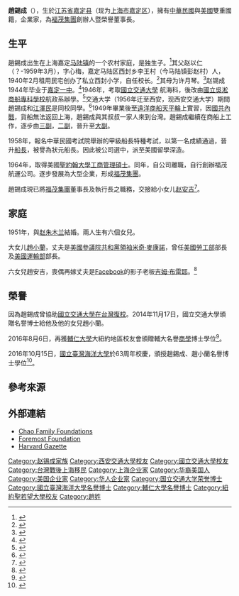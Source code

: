 {{Infobox person
| name        = 趙錫成<br>James S. C. Chao
|image        = James S.C. Chao October 2016.jpg
| caption     = 趙錫成與女兒[[趙小蘭|趙小蘭]]於2016年返回[[臺灣|臺灣]]拜會總統[[蔡英文|蔡英文]]
| birth_name  = 
| birth_date  = {{birth date and age|1927|12|29}}
| birth_place = {{ROC-1912}}[[江苏省_(中华民国)|江苏省]][[嘉定县|嘉定县]]
| death_date  = <!-- {{Death date and age|YYYY|MM|DD|YYYY|MM|DD}} or {{Death-date and age|Month DD, YYYY|Month DD, YYYY}} (death date then birth date) -->
| death_place = 
| nationality = {{ROC}}<br />{{USA}}
| other_names = 
| occupation  = [[企业家|企业家]]、[[慈善家|慈善家]]、[[船长|船长]]
| known_for   = 
| spouse      = {{Marriage|[[赵朱木兰|赵朱木兰]]|1951}}<ref>{{Cite web|url=http://www.theforemostfoundation.org/mrs-ruth-mulan-chu-chao|title=Mrs. Ruth Mulan Chu Chao|website=The Foremost Foundation|access-date=June 18, 2016|archive-url=https://web.archive.org/web/20170320190348/http://www.theforemostfoundation.org/mrs-ruth-mulan-chu-chao|archive-date=2017-03-20|dead-url=no}}</ref>
| children    = {{Hlist-comma|[[赵小兰|赵小兰]]|赵小琴|赵小美|赵小甫|赵小婷|赵安吉}}
}}

'''趙錫成'''（{{bd|1927年|12月29日|||}}），生於[[江苏省_(中华民国)|江苏省]][[嘉定县|嘉定县]]（现为[[上海市|上海市]][[嘉定区|嘉定区]]），擁有[[中華民國|中華民國]]與[[美國|美國]]雙重國籍，企業家，為[[福茂集團|福茂集團]]創辦人暨榮譽董事長。

==生平==
趙錫成出生在上海嘉定[[马陆镇|马陆镇]]的一个农村家庭，是独生子。<ref name="shmtu">{{Cite news |url=https://www.shmtu.edu.cn/news/zhuan-fang-wo-xiao-zhi-ming-xiao-you-zhao-xiao-lan-zhi-fu-mei-guo-fu-mao-ji-tuan-dong-shi-chang |title=专访我校知名校友、赵小兰之父、美国福茂集团董事长赵锡成博士：我是个农村的孩子，是教育改变了我的人生 |date=2016-10-12 |work=上海海事大学 |accessdate=2021-01-08}}</ref>其父赵以仁（？-1959年3月），字心梅，嘉定马陆区西封乡李王村（今马陆镇彭赵村）人，1940年2月租用民宅创办了私立西封小学，自任校长。<ref name="jiading-root">{{Cite news |url=http://www.jiading.gov.cn/xinwen/jdrw/content_70490 |title=赵小兰：我们的根在嘉定 |date=2015-11-02 |work=上海市嘉定区人民政府 |accessdate=2021-01-08}}</ref>其母为许月琴。<ref>{{Cite news |url=http://finance.sina.com.cn/roll/2016-08-30/doc-ifxvitex9301828.shtml |title=图文：清贫子弟赴美炼成“华人船王” |date=2016-08-30 |work=荆楚网-楚天金报 |via=新浪 |accessdate=2021-01-08}}</ref>赵锡成1944年毕业于[[嘉定一中|嘉定一中]]。<ref name="jiading-news">{{Cite news |url=http://www.jiading.gov.cn/zwpd/zwdt/content_307959 |title=嘉定一中举行建校90周年纪念活动 |date=2016-10-11 |work=嘉定报 |via=上海市嘉定区人民政府 |accessdate=2021-01-08}}</ref>1946年，考取[[國立交通大學|國立交通大學]] 航海科，後改由[[國立吳淞商船專科學校|國立吳淞商船專科學校]]航政系辦學。<ref>{{cite web|author=陳信／彭琡靜|title=趙錫成學長、趙小蘭、趙安吉女士父女三人齊聚交大|url=http://alumni-voice.nctu.edu.tw/interview/interviews_2014_471_03.html|accessdate=2017-06-05|archive-date=2019-02-05|archive-url=https://web.archive.org/web/20190205161352/http://alumni-voice.nctu.edu.tw/interview/interviews_2014_471_03.html|dead-url=no}}</ref>交通大学（1956年迁至西安，现西安交通大学）期間趙錫成和[[江澤民|江澤民]]是同校同學。<ref>{{cite web|author=Eric Lipton／傅才德(Michael Forsythe)|title=关于赵小兰家族与中国的密切联系，你应该知道的五个要点|url=https://cn.nytimes.com/usa/20190603/elaine-chao-china-takeaways/|accessdate=2019-09-08|archive-date=2019-09-13|archive-url=https://web.archive.org/web/20190913004548/https://cn.nytimes.com/usa/20190603/elaine-chao-china-takeaways/|dead-url=no}}</ref>1949年畢業後至[[遠洋商船|遠洋商船]][[天平輪|天平輪]]上實習，因[[國共內戰|國共內戰]]，貨船無法返回上海，趙錫成與其叔叔一家人來到台灣。趙錫成繼續在商船上工作，逐步由[[三副|三副]]，[[二副|二副]]，晉升至[[大副|大副]]。

1958年，報名中華民國考試院舉辦的甲級船長特種考試，以第一名成績通過，晉升[[船長|船長]]，被譽為狀元船長。因此被公司選中，派至美國留學深造。

1964年，取得美國[[聖若望大學|聖約翰大學]][[工商管理碩士|工商管理碩士]]。同年，自公司離職，自行創辦福茂航運公司。逐步發展為大型企業，形成[[福茂集團|福茂集團]]。

趙錫成現已將[[福茂集團|福茂集團]]董事長及執行長之職務，交接給小女儿[[赵安吉|赵安吉]]<ref>{{Cite web|title=Angela Chao|url=https://www.theforemostfoundation.org/about-angela-chao/|work=The Foremost Foundation|language=en-US|author=|date=|publisher=|access-date=2018-10-21|archive-url=https://web.archive.org/web/20181021153103/https://www.theforemostfoundation.org/about-angela-chao/|archive-date=2018-10-21|dead-url=no}}</ref>。

==家庭==
1951年，與[[赵朱木兰|赵朱木兰]]結婚。兩人生有六個女兒。

大女儿[[趙小蘭|趙小蘭]]，丈夫是[[美國|美國]][[美國參議院政黨領袖|參議院共和黨領袖]][[米奇·麥康諾|米奇·麥康諾]]，曾任[[美國勞工部|美國勞工部]]部長及[[美國運輸部|美國運輸部]]部長。

六女兒趙安吉，喪偶再嫁丈夫是[[Facebook|Facebook]]的影子老板[[吉姆·布雷耶|吉姆·布雷耶]]。<ref>{{cite web|author=留洋派|title=华人第一家族之女，她是美国交通部长赵小兰的小妹，丧偶再嫁，成脸书老板娘|url=https://posts.careerengine.us/p/591e4327b874cf09352f55b8|accessdate=2019-09-08|archive-date=2017-07-24|archive-url=https://web.archive.org/web/20170724093659/http://posts.careerengine.us/p/591e4327b874cf09352f55b8|dead-url=no}}</ref>

==榮譽==
因為趙錫成曾協助[[國立交通大學|國立交通大學]][[在臺復校|在台灣復校]]。2014年11月17日，國立交通大學頒贈名譽博士給他及他的女兒趙小蘭。

2016年8月6日，再獲[[輔仁大學|輔仁大學]]大紐約地區校友會頒贈輔大名譽[[商學|商學]]博士學位<ref>{{Cite web|title=輔仁大學全球資訊網|url=http://www.fju.edu.tw/awardDetail.jsp?newsID=4745|work=www.fju.edu.tw|accessdate=2019-02-05|archive-url=https://web.archive.org/web/20170305002207/http://www.fju.edu.tw/awardDetail.jsp?newsID=4745|archive-date=2017-03-05|dead-url=no}}</ref>。

2016年10月15日，[[國立臺灣海洋大學|國立臺灣海洋大學]]於63周年校慶，頒授趙錫成、趙小蘭名譽博士學位<ref>{{cite web|title=海大今歡度63週年校慶頒授趙錫成、趙小蘭名譽博士 張清風校長：「海大勇於承擔海洋時代的重任」|url=http://www.cna.com.tw/postwrite/Detail/202200.aspx#.WAL8ueB97cc|date=2016-10-16|agency=中央通訊社|access-date=2016-10-16|archive-url=https://web.archive.org/web/20161017043830/http://www.cna.com.tw/postwrite/Detail/202200.aspx#.WAL8ueB97cc#.WAL8ueB97cc|archive-date=2016-10-17|dead-url=no}}</ref>。

==參考來源==
{{reflist|2}}

==外部連結==
* [http://www.chaofamilyfoundations.com/ Chao Family Foundations ] {{Wayback|url=http://www.chaofamilyfoundations.com/ |date=20170605135406 }}
* [http://www.theforemostfoundation.org/ Foremost Foundation ] {{Wayback|url=http://www.theforemostfoundation.org/ |date=20170516020258 }}
* [http://news.harvard.edu/gazette/story/2012/10/chao-family-gives-40-million-to-hbs/ Harvard Gazette ] {{Wayback|url=http://news.harvard.edu/gazette/story/2012/10/chao-family-gives-40-million-to-hbs/ |date=20170702092428 }}

{{DEFAULTSORT:Z}}
[[Category:赵锡成家族|Category:赵锡成家族]]
[[Category:西安交通大學校友|Category:西安交通大學校友]]
[[Category:國立交通大學校友|Category:國立交通大學校友]]
[[Category:台灣戰後上海移民|Category:台灣戰後上海移民]]
[[Category:上海企业家|Category:上海企业家]]
[[Category:华裔美国人|Category:华裔美国人]]
[[Category:美国企业家|Category:美国企业家]]
[[Category:华人企业家|Category:华人企业家]]
[[Category:国立交通大学荣誉博士|Category:国立交通大学荣誉博士]]
[[Category:國立臺灣海洋大學名譽博士|Category:國立臺灣海洋大學名譽博士]]
[[Category:輔仁大學名譽博士|Category:輔仁大學名譽博士]]
[[Category:紐約聖若望大學校友|Category:紐約聖若望大學校友]]
[[Category:趙姓|Category:趙姓]]